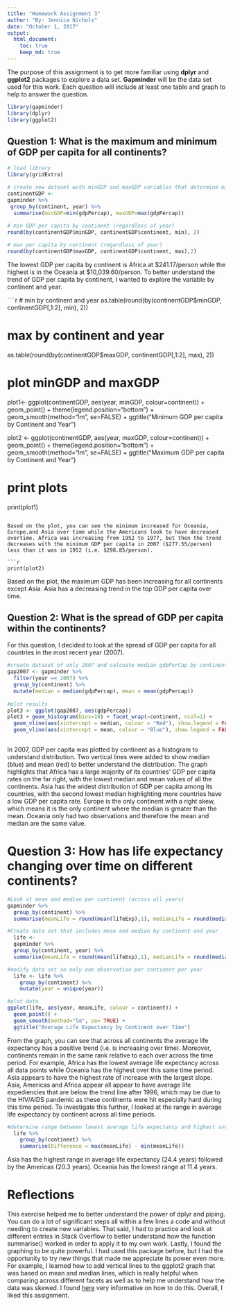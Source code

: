 ```yaml
---
title: "Homework Assignment 3"
author: "By: Jennica Nichols"
date: "October 1, 2017"
output: 
  html_document:
    toc: true
    keep_md: true
---
```

The purpose of this assignment is to get more familiar using **dplyr** and **ggplot2** packages to explore a data set. **Gapminder** will be the data set used for this work. Each question will include at least one table and graph to help to answer the question.

```r
library(gapminder)
library(dplyr)
library(ggplot2)
```

## Question 1: What is the maximum and minimum of GDP per capita for all continents?

```r
# load library
library(gridExtra)

# create new dataset wuth minGDP and maxGDP variables that determine min and max GDP per capita by continent and year
continentGDP <- 
gapminder %>%
 group_by(continent, year) %>%
  summarise(minGDP=min(gdpPercap), maxGDP=max(gdpPercap))
  
# min GDP per capita by continent (regardless of year)
round(by(continentGDP$minGDP, continentGDP$continent, min), 2)

# max per capita by continent (regardless of year)
round(by(continentGDP$maxGDP, continentGDP$continent, max),2)
```
The lowest GDP per capita by continent is Africa at $241.17/person while the highest is in the Oceania at $10,039.60/person. To better understand the trend of GDP per capita by continent, I wanted to explore the variable by continent and year. 

````r
# min by continent and year
as.table(round(by(continentGDP$minGDP, continentGDP[,1:2], min), 2))

# max by continent and year
as.table(round(by(continentGDP$maxGDP, continentGDP[,1:2], max), 2))

# plot minGDP and maxGDP  
 plot1<- ggplot(continentGDP, aes(year, minGDP,
                      colour=continent)) +
    geom_point() +
    theme(legend.position="bottom") +
    geom_smooth(method="lm", se=FALSE) +
    ggtitle("Minimum GDP per capita by Continent and Year") 
    
  plot2 <- ggplot(continentGDP, aes(year, maxGDP,
                      colour=continent)) +
    geom_point() +
    theme(legend.position="bottom") +
    geom_smooth(method="lm", se=FALSE) +
    ggtitle("Maximum GDP per capita by Continent and Year")

# print plots
print(plot1)

```
   
Based on the plot, you can see the minimum increased for Oceania, Europe,and Asia over time while the Americans look to have decreased overtime. Africa was increasing from 1952 to 1977, but then the trend decreases with the minimum GDP per capita in 2007 ($277.55/person) less than it was in 1952 (i.e. $298.85/person).

```r
print(plot2)
```
  
Based on the plot, the maximum GDP has been increasing for all continents except Asia. Asia has a decreasing trend in the top GDP per capita over time. 

## Question 2: What is the spread of GDP per capita within the continents?
For this question, I decided to look at the spread of GDP per capita for all countries in the most recent year (2007).
```r
#create dataset of only 2007 and calcuate median gdpPerCap by continent
gap2007 <- gapminder %>%
  filter(year == 2007) %>%
  group_by(continent) %>%
  mutate(median = median(gdpPercap), mean = mean(gdpPercap))
  
#plot results  
plot3 <- ggplot(gap2007, aes(gdpPercap))
plot3 + geom_histogram(bins=10) + facet_wrap(~continent, ncol=1) +
  geom_vline(aes(xintercept = median, colour = "Red"), show.legend = FALSE) +
  geom_vline(aes(xintercept = mean, colour = "Blue"), show.legend = FALSE)
  
```
  
In 2007, GDP per capita was plotted by continent as a histogram to understand distribution. Two vertical lines were added to show median (blue) and mean (red) to better understand the distribution. The graph highlights that Africa has a large majority of its countries' GDP per capita rates on the far right, with the lowest median and mean values of all the continents. Asia has the widest distribution of GDP per capita among its countries, with the second lowest median highlighting more countries have a low GDP per capita rate. Europe is the only continent with a right skew, which means it is the only continent where the median is greater than the mean. Oceania only had two observations and therefore the mean and median are the same value.  

# Question 3: How has life expectancy changing over time on different continents?
```r
#Look at mean and median per continent (across all years)
gapminder %>%
  group_by(continent) %>%
  summarise(meanLife = round(mean(lifeExp),1), medianLife = round(median(lifeExp),1))

#Create data set that includes mean and median by continent and year
  life <-
  gapminder %>%
  group_by(continent, year) %>%
  summarise(meanLife = round(mean(lifeExp),1), medianLife = round(median(lifeExp),1)) 

#modify data set so only one observation per continent per year  
  life <- life %>%
    group_by(continent) %>%
    mutate(year = unique(year))

#plot data
ggplot(life, aes(year, meanLife, colour = continent)) +
  geom_point() +
  geom_smooth(method="lm", se= TRUE) +
  ggtitle("Average Life Expectancy by Continent over Time")
```
  
From the graph, you can see that across all continents the average life expectancy has a positive trend (i.e. is increasing over time). Moreover, continents remain in the same rank relative to each over across the time period. For example, Africa has the lowest average life expectancy across all data points while Oceania has the highest over this same time period. Asia appears to have the highest rate of increase with the largest slope. Asia, Americas and Africa appear all appear to have average life expediencies that are below the trend line after 1996, which may be due to the HIV/AIDS pandemic as these continents were hit especially hard during this time period. To investigate this further, I looked at the range in average life expectancy by continent across all time periods. 
```r
#determine range between lowest average life expectancy and highest average life expectancy by continent  
  life %>%
    group_by(continent) %>%
    summarise(Difference = max(meanLife) - min(meanLife)) 
```
  
Asia has the highest range in average life expectancy (24.4 years) followed by the Americas (20.3 years). Oceania has the lowest range at 11.4 years. 

# Reflections
This exercise helped me to better understand the power of dplyr and piping. You can do a lot of significant steps all within a few lines a code and without needing to create new variables. That said, I had to practice and look at different entries in Stack Overflow to better understand how the function summarise() worked in order to apply it to my own work. Lastly, I found the graphing to be quite powerful. I had used this package before, but I had the opportunity to try new things that made me appreciate its power even more. For example, I learned how to add vertical lines to the ggplot2 graph that was based on mean and median lines, which is really helpful when comparing across different facets as well as to help me understand how the data was skewed. I found [here](https://stackoverflow.com/posts/35701887/edit) very informative on how to do this.  Overall, I liked this assignment. 
